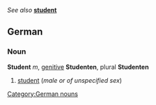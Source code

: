 ''See also'' '''[[student]]'''

== German ==
[[Category:German nouns]]
=== Noun ===
'''Student''' ''m'', [[genitive]] '''Studenten''', plural '''Studenten'''

#[[student]] (''male or of unspecified sex'')